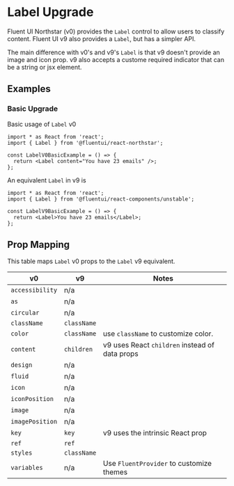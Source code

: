 
<Meta title="Concepts/Upgrading/from v0/Components/Label Upgrade" />

# Label Upgrade

Fluent UI Northstar (v0) provides the `Label` control to allow users to classify content. Fluent UI v9 also provides a `Label`, but has a simpler API.

The main difference with v0's and v9's `Label` is that v9 doesn't provide an image and icon prop. v9 also accepts a custome required indicator that can be a string or jsx element.

## Examples

### Basic Upgrade

Basic usage of `Label` v0

```tsx
import * as React from 'react';
import { Label } from '@fluentui/react-northstar';

const LabelV0BasicExample = () => {
  return <Label content="You have 23 emails" />;
};
```

An equivalent `Label` in v9 is

```tsx
import * as React from 'react';
import { Label } from '@fluentui/react-components/unstable';

const LabelV9BasicExample = () => {
  return <Label>You have 23 emails</Label>;
};
```

## Prop Mapping

This table maps `Label` v0 props to the `Label` v9 equivalent.

| v0              | v9          | Notes                                          |
| --------------- | ----------- | ---------------------------------------------- |
| `accessibility` | n/a         |                                                |
| `as`            | n/a         |                                                |
| `circular`      | n/a         |                                                |
| `className`     | `className` |                                                |
| `color`         | `className` | use `className` to customize color.            |
| `content`       | `children`  | v9 uses React `children` instead of data props |
| `design`        | n/a         |                                                |
| `fluid`         | n/a         |                                                |
| `icon`          | n/a         |                                                |
| `iconPosition`  | n/a         |                                                |
| `image`         | n/a         |                                                |
| `imagePosition` | n/a         |                                                |
| `key`           | `key`       | v9 uses the intrinsic React prop               |
| `ref`           | `ref`       |                                                |
| `styles`        | `className` |                                                |
| `variables`     | n/a         | Use `FluentProvider` to customize themes       |

